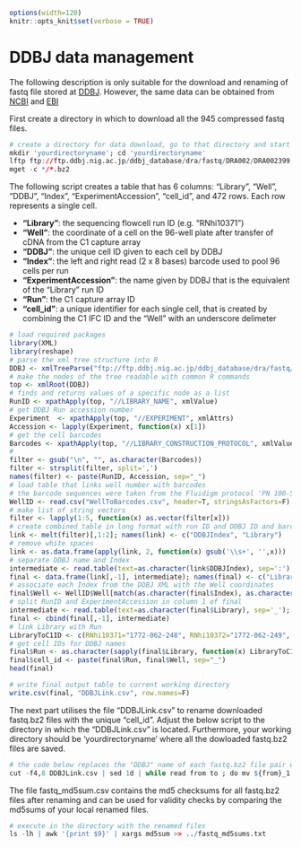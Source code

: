 ```r
options(width=120)
knitr::opts_knit$set(verbose = TRUE)
```

DDBJ data management
====================

The following description is only suitable for the download and renaming of fastq file stored at [DDBJ](http://trace.ddbj.nig.ac.jp/DRASearch/submission?acc=DRA002399). However, the same data can be obtained from [NCBI](http://www.ncbi.nlm.nih.gov/Traces/sra/?study=DRP002435) and [EBI](https://www.ebi.ac.uk/ena/data/view/DRP002435) 

First create a directory in which to download all the 945 compressed fastq files.

```r
# create a directory for data download, go to that directory and start the download of all fastq files from the 
mkdir 'yourdirectoryname'; cd 'yourdirectoryname'
lftp ftp://ftp.ddbj.nig.ac.jp/ddbj_database/dra/fastq/DRA002/DRA002399
mget -c */*.bz2
```

The following script creates a table that has 6 columns: "Library",  "Well", "DDBJ", "Index", "ExperimentAccession", "cell_id", and 472 rows. Each row represents a single cell. 

- **"Library"**: the sequencing flowcell run ID (e.g. "RNhi10371")
- **"Well"**: the coordinate of a cell on the 96-well plate after transfer of cDNA from the C1 capture array 
- **"DDBJ"**: the unique cell ID given to each cell by DDBJ
- **"Index"**: the left and right read (2 x 8 bases) barcode used to pool 96 cells per run
- **"ExperimentAccession"**: the name given by DDBJ that is the equivalent of the "Library" run ID 
- **"Run"**: the C1 capture array ID 
- **"cell_id"**: a unique identifier for each single cell, that is created by combining the C1 IFC ID and the "Well" with an underscore delimeter

```r
# load required packages
library(XML)
library(reshape)
# parse the xml tree structure into R
DDBJ <- xmlTreeParse("ftp://ftp.ddbj.nig.ac.jp/ddbj_database/dra/fastq/DRA002/DRA002399/DRA002399.experiment.xml", useInternal=T)
# make the nodes of the tree readable with common R commands
top <- xmlRoot(DDBJ)
# finds and returns values of a specific node as a list
RunID <- xpathApply(top, "//LIBRARY_NAME", xmlValue)
# get DDBJ Run accession number
Experiment  <- xpathApply(top, "//EXPERIMENT", xmlAttrs)
Accession <- lapply(Experiment, function(x) x[1])
# get the cell barcodes
Barcodes <- xpathApply(top, "//LIBRARY_CONSTRUCTION_PROTOCOL", xmlValue)
# 
filter <- gsub("\n", "", as.character(Barcodes))
filter <- strsplit(filter, split=',')
names(filter) <- paste(RunID, Accession, sep="_")
# load table that links well number with barcodes
# the barcode sequences were taken from the Fluidigm protocol 'PN 100-5950 A1' 
WellID <- read.csv("WellToBarcodes.csv", header=T, stringsAsFactors=F)
# make list of string vectors
filter <- lapply(1:5, function(x) as.vector(filter[x]))
# create combined table in long format with run ID and DDBJ ID and barcode
link <- melt(filter)[,1:2]; names(link) <- c("DDBJIndex", "Library")
# remove white spaces
link <- as.data.frame(apply(link, 2, function(x) gsub('\\s+', '',x)))
# separate DDBJ name and Index
intermediate <- read.table(text=as.character(link$DDBJIndex), sep=':')
final <- data.frame(link[,-1], intermediate); names(final) <- c("Library", "DDBJ", "Index")
# associate each Index from the DDBJ XML with the Well coordinates
final$Well <- WellID$Well[match(as.character(final$Index), as.character(WellID$Index))]
# split RunID and ExperimentAccession in column 1 of final
intermediate <- read.table(text=as.character(final$Library), sep='_'); names(intermediate) <- c("Library", "ExperimentAccession")
final <- cbind(final[,-1], intermediate)
# link Library with Run
LibraryToC1ID <- c(RNhi10371="1772-062-248", RNhi10372="1772-062-249", RNhi10395="1772-064-103", RNhi10396="1772-067-038", RNhi10397="1772-067-039")
# get cell IDs for DDBJ names
final$Run <- as.character(sapply(final$Library, function(x) LibraryToC1ID[x]))
final$cell_id <- paste(final$Run, final$Well, sep="_")
head(final)
```

```r
# write final output table to current working directory
write.csv(final, "DDBJLink.csv", row.names=F)
```

The next part utilises the file "DDBJLink.csv" to rename downloaded fastq.bz2 files with the unique "cell_id".
Adjust the below script to the directory in which the "DDBJLink.csv" is located. Furthermore, your working directory should be 'yourdirectoryname' where all the dowloaded fastq.bz2 files are saved. 

```r
# the code below replaces the "DDBJ" name of each fastq.bz2 file pair with the corresponding "cell_id"
cut -f4,8 DDBJLink.csv | sed 1d | while read from to ; do mv ${from}_1.fastq.bz2 ${to}.1.fastq.bz2 ; mv ${from}_2.fastq.bz2 ${to}.2.fastq.bz2; done
```

The file fastq_md5sum.csv contains the md5 checksums for all fastq.bz2 files after renaming and can be used for validity checks by comparing the md5sums of your local renamed files.

```r
# execute in the directory with the renamed files
ls -lh | awk '{print $9}' | xargs md5sum >> ../fastq_md5sums.txt
```
